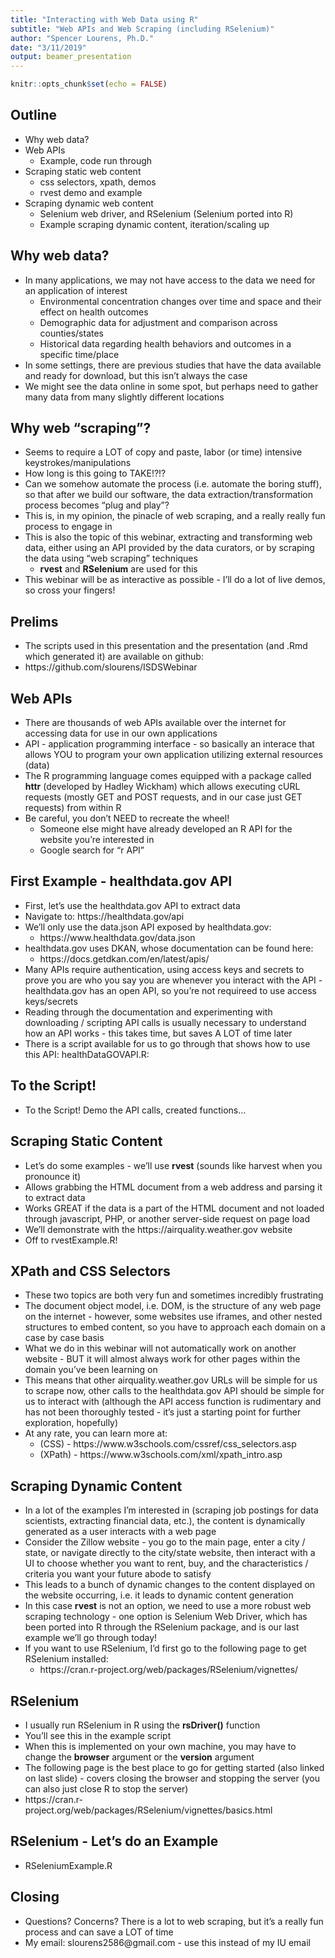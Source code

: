 ```yaml
---
title: "Interacting with Web Data using R"
subtitle: "Web APIs and Web Scraping (including RSelenium)"
author: "Spencer Lourens, Ph.D."
date: "3/11/2019"
output: beamer_presentation
---
```


```r
knitr::opts_chunk$set(echo = FALSE)
```

## Outline
- Why web data?
- Web APIs
    - Example, code run through
- Scraping static web content
    - css selectors, xpath, demos
    - rvest demo and example
- Scraping dynamic web content
    - Selenium web driver, and RSelenium (Selenium ported into R)
    - Example scraping dynamic content, iteration/scaling up

## Why web data?
- In many applications, we may not have access to the data we need for an application of interest
    - Environmental concentration changes over time and space and their effect on health outcomes
    - Demographic data for adjustment and comparison across counties/states
    - Historical data regarding health behaviors and outcomes in a specific time/place
- In some settings, there are previous studies that have the data available and ready for download, but this isn't always the case
- We might see the data online in some spot, but perhaps need to gather many data from many slightly different locations


## Why web "scraping"?
- Seems to require a LOT of copy and paste, labor (or time) intensive keystrokes/manipulations
- How long is this going to TAKE!?!?
- Can we somehow automate the process (i.e. automate the boring stuff), so that after we build our software, the data extraction/transformation process becomes "plug and play"?
- This is, in my opinion, the pinacle of web scraping, and a really really fun process to engage in
- This is also the topic of this webinar, extracting and transforming web data, either using an API provided by the data curators, or by scraping the data using "web scraping" techniques
    - **rvest** and **RSelenium** are used for this
- This webinar will be as interactive as possible - I'll do a lot of live demos, so cross your fingers!

## Prelims
- The scripts used in this presentation and the presentation (and .Rmd which generated it) are available on github:
- https://github.com/slourens/ISDSWebinar

## Web APIs
- There are thousands of web APIs available over the internet for accessing data for use in our own applications
- API - application programming interface - so basically an interace that allows YOU to program your own application utilizing external resources (data)
- The R programming language comes equipped with a package called **httr** (developed by Hadley Wickham) which allows executing cURL requests (mostly GET and POST requests, and in our case just GET requests) from within R
- Be careful, you don't NEED to recreate the wheel! 
    - Someone else might have already developed an R API for the website you're interested in
    - Google search for "r <website name> API"
    
## First Example - healthdata.gov API
- First, let's use the healthdata.gov API to extract data
- Navigate to: https://healthdata.gov/api
- We'll only use the data.json API exposed by healthdata.gov:
    - https://www.healthdata.gov/data.json
- healthdata.gov uses DKAN, whose documentation can be found here:
    - https://docs.getdkan.com/en/latest/apis/
- Many APIs require authentication, using access keys and secrets to prove you are who you say you are whenever you interact with the API - healthdata.gov has an open API, so you're not requireed to use access keys/secrets
- Reading through the documentation and experimenting with downloading / scripting API calls is usually necessary to understand how an API works - this takes time, but saves A LOT of time later
- There is a script available for us to go through that shows how to use this API: healthDataGOVAPI.R:

## To the Script!
- To the Script! Demo the API calls, created functions...

## Scraping Static Content
- Let's do some examples - we'll use **rvest** (sounds like harvest when you pronounce it)
- Allows grabbing the HTML document from a web address and parsing it to extract data
- Works GREAT if the data is a part of the HTML document and not loaded through javascript, PHP, or another server-side request on page load
- We'll demonstrate with the https://airquality.weather.gov website
- Off to rvestExample.R!

## XPath and CSS Selectors
- These two topics are both very fun and sometimes incredibly frustrating
- The document object model, i.e. DOM, is the structure of any web page on the internet - however, some websites use iframes, and other nested structures to embed content, so you have to approach each domain on a case by case basis
- What we do in this webinar will not automatically work on another website - BUT it will almost always work for other pages within the domain you've been learning on
- This means that other airquality.weather.gov URLs will be simple for us to scrape now, other calls to the healthdata.gov API should be simple for us to interact with (although the API access function is rudimentary and has not been thoroughly tested - it's just a starting point for further exploration, hopefully)
- At any rate, you can learn more at: 
    - (CSS) - https://www.w3schools.com/cssref/css_selectors.asp
    - (XPath) - https://www.w3schools.com/xml/xpath_intro.asp
    
## Scraping Dynamic Content
- In a lot of the examples I'm interested in (scraping job postings for data scientists, extracting financial data, etc.), the content is dynamically generated as a user interacts with a web page
- Consider the Zillow website - you go to the main page, enter a city / state, or navigate directly to the city/state website, then interact with a UI to choose whether you want to rent, buy, and the characteristics / criteria you want your future abode to satisfy
- This leads to a bunch of dynamic changes to the content displayed on the website occurring, i.e. it leads to dynamic content generation
- In this case **rvest** is not an option, we need to use a more robust web scraping technology - one option is Selenium Web Driver, which has been ported into R through the RSelenium package, and is our last example we'll go through today!
- If you want to use RSelenium, I'd first go to the following page to get RSelenium installed: 
    - https://cran.r-project.org/web/packages/RSelenium/vignettes/
    
## RSelenium
- I usually run RSelenium in R using the **rsDriver()** function
- You'll see this in the example script
- When this is implemented on your own machine, you may have to change the **browser** argument or the **version** argument
- The following page is the best place to go for getting started (also linked on last slide) - covers closing the browser and stopping the server (you can also just close R to stop the server)
- https://cran.r-project.org/web/packages/RSelenium/vignettes/basics.html

## RSelenium - Let's do an Example
- RSeleniumExample.R

## Closing
- Questions? Concerns? There is a lot to web scraping, but it's a really fun process and can save a LOT of time
- My email: slourens2586@gmail.com - use this instead of my IU email



